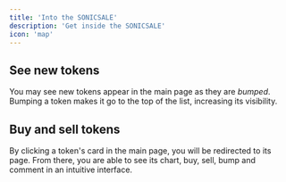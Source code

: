 ```yaml
---
title: 'Into the SONICSALE'
description: 'Get inside the SONICSALE'
icon: 'map'
---
```


## See new tokens

You may see new tokens appear in the main page as they are *bumped*. Bumping a token makes it go to the top of the list, increasing its visibility.

## Buy and sell tokens

By clicking a token's card in the main page, you will be redirected to its page.
From there, you are able to see its chart, buy, sell, bump and comment in an intuitive interface.
